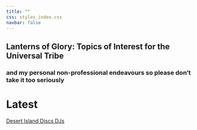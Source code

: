 ```yaml
---
title: ""
css: styles_index.css
navbar: false
---
```


::: {.grid}

::: {.g-col-12}

## Lanterns of Glory: Topics of Interest for the Universal Tribe

### and my personal non-professional endeavours so please don't take it too seriously

:::

::: {.g-col-12 .grid-cell #zine-cell}

[](zines.qmd){.full-cell-link}

:::

::: {.g-col-6 .grid-cell #bookr-cell}

[](bookreviews.qmd){.full-cell-link}

:::

::: {.g-col-6 .grid-cell #parkrun-cell}

[](parkrun.qmd){.full-cell-link}

:::

::: {.g-col-6 .grid-cell #stories-cell}

[](stories.qmd){.full-cell-link}

:::

::: {.g-col-6 .grid-cell #letterbox-cell}

[](letterbox.qmd){.full-cell-link}

:::

::: {.g-col-12 .grid-cell #oldblog-cell}

[](https://ihavetodothisifnot.wordpress.com/){.full-cell-link}


:::

:::

# Latest  

[Desert Island Discs DJs](posts/zines/desert_island_discs_djs.qmd)  


